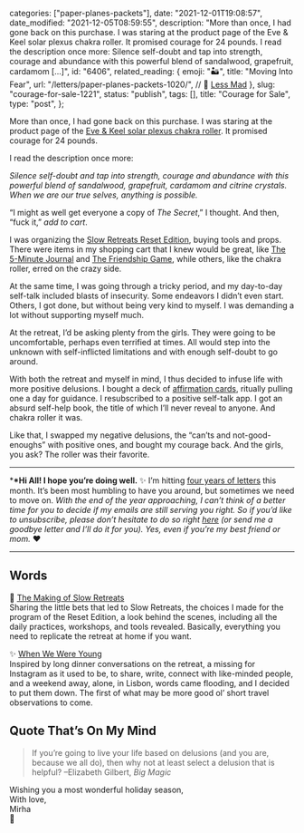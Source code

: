 
  categories: ["paper-planes-packets"],
  date: "2021-12-01T19:08:57",
  date_modified: "2021-12-05T08:59:55",
  description:
    "More than once, I had gone back on this purchase. I was staring at the product page of the Eve & Keel solar plexus chakra roller. It promised courage for 24 pounds. I read the description once more: Silence self-doubt and tap into strength, courage and abundance with this powerful blend of sandalwood, grapefruit, cardamom […]",
  id: "6406",
  related_reading: {
    emoji: "🏜",
    title: "Moving Into Fear",
    url: "/letters/paper-planes-packets-1020/",
    // 🤯 [Less Mad](/letters/less-mad-0421/)
  },
  slug: "courage-for-sale-1221",
  status: "publish",
  tags: [],
  title: "Courage for Sale",
  type: "post",
};


More than once, I had gone back on this purchase. I was staring at the product page of the [Eve & Keel solar plexus chakra roller](/posts/the-making-of-slow-retreats/#eve-and-keel-courage-roller). It promised courage for 24 pounds.

I read the description once more:

_Silence self-doubt and tap into strength, courage and abundance with this powerful blend of sandalwood, grapefruit, cardamom and citrine crystals. When we are our true selves, anything is possible._

“I might as well get everyone a copy of *The Secret*,” I thought. And then, “fuck it,” _add to cart_.

I was organizing the [Slow Retreats Reset Edition](https://slow-retreats.vercel.app/), buying tools and props. There were items in my shopping cart that I knew would be great, like [The 5-Minute Journal](/posts/the-making-of-slow-retreats/#gratefulness-practice) and [The Friendship Game](/posts/the-making-of-slow-retreats/#evening-rituals), while others, like the chakra roller, erred on the crazy side.

At the same time, I was going through a tricky period, and my day-to-day self-talk included blasts of insecurity. Some endeavors I didn’t even start. Others, I got done, but without being very kind to myself. I was demanding a lot without supporting myself much.

At the retreat, I’d be asking plenty from the girls. They were going to be uncomfortable, perhaps even terrified at times. All would step into the unknown with self-inflicted limitations and with enough self-doubt to go around.

With both the retreat and myself in mind, I thus decided to infuse life with more positive delusions. I bought a deck of [affirmation cards](/posts/the-making-of-slow-retreats/#the-positive-affirmation-cards), ritually pulling one a day for guidance. I resubscribed to a positive self-talk app. I got an absurd self-help book, the title of which I’ll never reveal to anyone. And chakra roller it was.

Like that, I swapped my negative delusions, the “can’ts and not-good-enoughs” with positive ones, and bought my courage back. And the girls, you ask? The roller was their favorite.

---

\***\*Hi All! I hope you’re doing well.** ✨ I’m hitting [four years of letters](/letters/) this month. It’s been most humbling to have you around, but sometimes we need to move on. _With the end of the year approaching, I can’t think of a better time for you to decide if my emails are still serving you right. So if you’d like to unsubscribe, please don’t hesitate to do so right [here](https://mirhamasala.us3.list-manage.com/unsubscribe?u=b39d94447fc443788a5295725&id=f154788ae9) (or send me a goodbye letter and I’ll do it for you). Yes, even if you’re my best friend or mom._ ❤️

---

## Words

🌊 [The Making of Slow Retreats](/posts/the-making-of-slow-retreats/)\
Sharing the little bets that led to Slow Retreats, the choices I made for the program of the Reset Edition, a look behind the scenes, including all the daily practices, workshops, and tools revealed. Basically, everything you need to replicate the retreat at home if you want.

✨ [When We Were Young](/travel-moments/#when-we-were-young)\
Inspired by long dinner conversations on the retreat, a missing for Instagram as it used to be, to share, write, connect with like-minded people, and a weekend away, alone, in Lisbon, words came flooding, and I decided to put them down. The first of what may be more good ol’ short travel observations to come.

## Quote That’s On My Mind

> If you’re going to live your life based on delusions (and you are, because we all do), then why not at least select a delusion that is helpful? –Elizabeth Gilbert, _Big Magic_

Wishing you a most wonderful holiday season,\
With love,\
Mirha\
🔮
